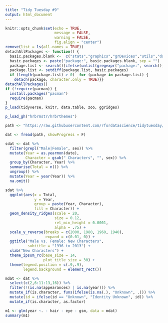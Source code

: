 ```yaml
---
title: "Tidy Tuesday #9"
output: html_document
---
```


```r
knitr::opts_chunk$set(echo = TRUE, 
                      message = FALSE, 
                      warning = FALSE, 
                      fig.align = "center")
remove(list = ls(all.names = TRUE))
detachAllPackages <- function() {
  basic.packages.blank <-  c("stats","graphics","grDevices","utils","datasets","methods","base")
  basic.packages <- paste("package:", basic.packages.blank, sep = "")
  package.list <- search()[ifelse(unlist(gregexpr("package:", search())) == 1,TRUE,FALSE)]
  package.list <- setdiff(package.list, basic.packages)
  if (length(package.list) > 0)  for (package in package.list) {
    detach(package, character.only = TRUE)}}
detachAllPackages()
if (!require(pacman)) {
  install.packages("pacman")
  require(pacman)
}
p_load(tidyverse, knitr, data.table, zoo, ggridges)

p_load_gh("hrbrmstr/hrbrthemes")
```

```r
path <- "https://raw.githubusercontent.com/rfordatascience/tidytuesday/master/data/2018-05-29/week9_comic_characters.csv"

dat <- fread(path, showProgress = F)

sdat <- dat %>%
  filter(grepl("Male|Female", sex)) %>%
  mutate(Year = as.yearmon(date),
         Character = gsub(" Characters", "", sex)) %>%
  group_by(Character, Year) %>%
  summarise(Total = n()) %>%
  ungroup() %>%
  mutate(Year = year(Year)) %>%
  na.omit()
```

```r
sdat %>%
  ggplot(aes(x = Total,
             y = Year,
             group = paste(Year, Character), 
             fill = Character)) + 
  geom_density_ridges(scale = 20, 
                      size = 0.12, 
                      rel_min_height = 0.0001, 
                      alpha = .75) +
  scale_y_reverse(breaks = c(2000, 1980, 1960, 1940), 
                  expand = c(0.01, 0)) +
  ggtitle("Male vs. Female: New Characters",
          subtitle = "1936 to 2013") +
  xlab("New Characters") +
  theme_ipsum_rc(base_size = 14, 
                 plot_title_size = 30) +
  theme(legend.position = c(.9,.9),
        legend.background = element_rect())
```

```r
mdat <- dat %>%
  select(c(2,6:11:13,16)) %>%
  filter(!(is.na(appearances) | is.na(year))) %>%
  mutate_if(is.character, funs(ifelse(is.na(.), "Unknown", .))) %>%
  mutate(id = ifelse(id == "Unknown", "Identity Unknown", id)) %>%
  mutate_if(is.character, as.factor)

m1 <- glm(year ~. - hair - eye - gsm, data = mdat)
summary(m1)
```